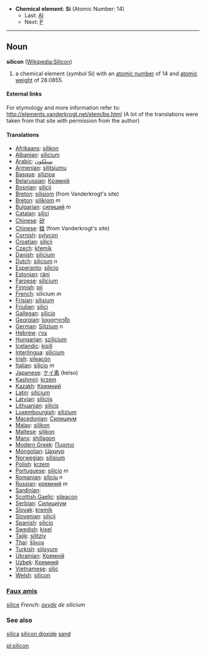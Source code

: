 *'''Chemical element''': '''Si''' (Atomic Number: 14)
**Last: [[Aluminium|Al]]
**Next: [[Phosphorus|P]]
----
== Noun ==
'''silicon''' ([[en:Silicon|Wikipedia:Silicon]])

# a chemical element (''symbol'' Si) with an [[atomic number]] of 14 and [[atomic weight]] of 28.0855.

====External links====
For etymology and more information refer to:
http://elements.vanderkrogt.net/elem/be.html
(A lot of the translations were taken from that site with permission from the author)

==== Translations ====
*[[Afrikaans]]: [[silikon]]
*[[Albanian]]: [[silicium]]
*[[Arabic]]: [[سيلكون]]
*[[Armenian]]: [[silitsiumu]]
*[[Basque]]: [[silizioa]]
*[[Belarussian]]: [[Крэмнiй]]
*[[Bosnian]]: [[silicij]]
*[[Breton]]: [[silisiom]]  (from Vanderkrogt's site)
*[[Breton]]: [[silikiom]] ''m''
*[[Bulgarian]]: [[силиций]] ''m''
*[[Catalan]]: [[silici]] 
*[[Chinese]]: [[矽]]
*[[Chinese]]: [[硅]] (from Vanderkrogt's site)
*[[Cornish]]: [[sylycon]]
*[[Croatian]]: [[silicij]]
*[[Czech]]: [[křemík]]
*[[Danish]]: [[silicium]]
*[[Dutch]]: [[silicium]]  ''n''
*[[Esperanto]]: [[silicio]]
*[[Estonian]]: [[räni]]
*[[Faroese]]: [[silicium]]
*[[Finnish]]: [[pii]]
*[[French]]: silicium ''m'' 
*[[Frisian]]: [[silisium]]
*[[Friulian]]: [[silici]]
*[[Gallegan]]: [[silicio]]
*[[Georgian]]: [[სიცილიუმი]]
*[[German]]: [[Silizium]] ''n''
*[[Hebrew]]: [[צורן]]
*[[Hungarian]]: [[szilícium]]
*[[Icelandic]]: [[kísill]]
*[[Interlingua]]: [[silicium]]
*[[Irish]]: [[sileacón]]
*[[Italian]]: [[silicio]] ''m''
*[[Japanese]]: [[ケイ素]] (keiso)
*[[Kashmiri]]: [[krzém]]
*[[Kazakh]]: [[Кремний]]
*[[Latin]]: [[silicium]]
*[[Latvian]]: [[silīcijs]]
*[[Lithuanian]]: [[silicis]]
*[[Luxembourgish]]: [[silizium]]
*[[Macedonian]]: [[Силициум]]
*[[Malay]]: [[silikon]]
*[[Maltese]]: [[silikon]]
*[[Manx]]: [[shillagon]]
*[[Modern Greek]]: [[Πυριτιο]] '' ''
*[[Mongolian]]: [[Цахиур]]
*[[Norwegian]]: [[silisium]]
*[[Polish]]: [[krzem]]
*[[Portuguese]]: [[silício]] ''m''
*[[Romanian]]: [[siliciu]] ''n''
*[[Russian]]: [[кремний]] ''m''
*[[Sardinian]]: [[]]
*[[Scottish Gaelic]]: [[sileacon]]
*[[Serbian]]: [[Силициjум]]
*[[Slovak]]: [[kremík]]
*[[Slovenian]]: [[silicij]]
*[[Spanish]]: [[silicio]] 
*[[Swedish]]: [[kisel]]
*[[Tajik]]: [[silitziy]]
*[[Thai]]: [[ซิลิคอน]]
*[[Turkish]]: [[silisyum]]
*[[Ukrainian]]: [[Кремнiй]]
*[[Uzbek]]: [[Кремний]]
*[[Vietnamese]]: [[silic]]
*[[Welsh]]: [[sílicon]]

===[[Faux amis]]===
[[silice]] ''French: [[oxyde]] de silicium''

===See also===
[[silica]] [[silicon dioxide]] [[sand]]

[[pl:silicon]]